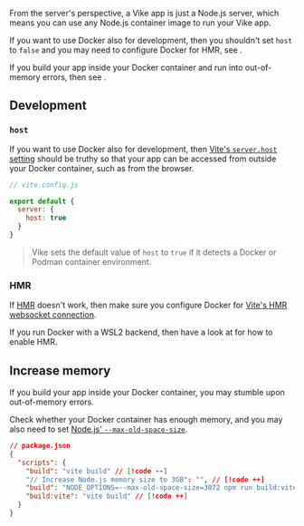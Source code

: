 
<CommunityNote url="https://www.docker.com/" />

From the server's perspective, a Vike app is just a Node.js server, which means you can use any Node.js container image to run your Vike app.

If you want to use Docker also for development, then you shouldn't set `host` to `false` and you may need to configure Docker for HMR, see <Link href="#development" />.

If you build your app inside your Docker container and run into out-of-memory errors, then see <Link href="#increase-memory" />.


## Development

### `host`

If you want to use Docker also for development, then [Vite's `server.host` setting](https://vite.dev/config/server-options.html#server-host) should be truthy so that your app can be accessed from outside your Docker container, such as from the browser.

```js
// vite.config.js

export default {
  server: {
    host: true
  }
}
```

> Vike sets the default value of `host` to `true` if it detects a Docker or Podman container environment.

### HMR

If [HMR](https://vite.dev/guide/why.html#:~:text=some%20bundlers%20support-,Hot%20Module%20Replacement%20(HMR),-%3A%20allowing%20a%20module) doesn't work, then make sure you configure Docker for [Vite's HMR websocket connection](https://vite.dev/config/server-options.html#server-hmr).

If you run Docker with a WSL2 backend, then have a look at <Link href="/wsl" /> for how to enable HMR.


## Increase memory

If you build your app inside your Docker container, you may stumble upon out-of-memory errors.

Check whether your Docker container has enough memory, and you may also need to set [Node.js' `--max-old-space-size`](https://nodejs.org/api/cli.html#--max-old-space-sizesize-in-megabytes).

```json
// package.json
{
  "scripts": {
    "build": "vite build" // [!code --]
    "// Increase Node.js memory size to 3GB": "", // [!code ++]
    "build": "NODE_OPTIONS=--max-old-space-size=3072 npm run build:vite", // [!code ++]
    "build:vite": "vite build" // [!code ++]
  }
}
```
